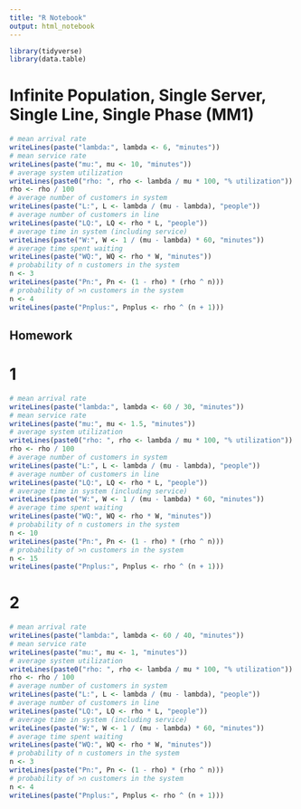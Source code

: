 ```yaml
---
title: "R Notebook"
output: html_notebook
---
```


```r
library(tidyverse)
library(data.table)
```

# Infinite Population, Single Server, Single Line, Single Phase (MM1)

```r
# mean arrival rate
writeLines(paste("lambda:", lambda <- 6, "minutes"))
# mean service rate
writeLines(paste("mu:", mu <- 10, "minutes"))
# average system utilization
writeLines(paste0("rho: ", rho <- lambda / mu * 100, "% utilization"))
rho <- rho / 100
# average number of customers in system
writeLines(paste("L:", L <- lambda / (mu - lambda), "people"))
# average number of customers in line
writeLines(paste("LQ:", LQ <- rho * L, "people"))
# average time in system (including service)
writeLines(paste("W:", W <- 1 / (mu - lambda) * 60, "minutes"))
# average time spent waiting
writeLines(paste("WQ:", WQ <- rho * W, "minutes"))
# probability of n customers in the system
n <- 3
writeLines(paste("Pn:", Pn <- (1 - rho) * (rho ^ n)))
# probability of >n customers in the system
n <- 4
writeLines(paste("Pnplus:", Pnplus <- rho ^ (n + 1)))
```

## Homework 

# 1
```r
# mean arrival rate
writeLines(paste("lambda:", lambda <- 60 / 30, "minutes"))
# mean service rate
writeLines(paste("mu:", mu <- 1.5, "minutes"))
# average system utilization
writeLines(paste0("rho: ", rho <- lambda / mu * 100, "% utilization"))
rho <- rho / 100
# average number of customers in system
writeLines(paste("L:", L <- lambda / (mu - lambda), "people"))
# average number of customers in line
writeLines(paste("LQ:", LQ <- rho * L, "people"))
# average time in system (including service)
writeLines(paste("W:", W <- 1 / (mu - lambda) * 60, "minutes"))
# average time spent waiting
writeLines(paste("WQ:", WQ <- rho * W, "minutes"))
# probability of n customers in the system
n <- 10
writeLines(paste("Pn:", Pn <- (1 - rho) * (rho ^ n)))
# probability of >n customers in the system
n <- 15
writeLines(paste("Pnplus:", Pnplus <- rho ^ (n + 1)))
```

# 2
```r
# mean arrival rate
writeLines(paste("lambda:", lambda <- 60 / 40, "minutes"))
# mean service rate
writeLines(paste("mu:", mu <- 1, "minutes"))
# average system utilization
writeLines(paste0("rho: ", rho <- lambda / mu * 100, "% utilization"))
rho <- rho / 100
# average number of customers in system
writeLines(paste("L:", L <- lambda / (mu - lambda), "people"))
# average number of customers in line
writeLines(paste("LQ:", LQ <- rho * L, "people"))
# average time in system (including service)
writeLines(paste("W:", W <- 1 / (mu - lambda) * 60, "minutes"))
# average time spent waiting
writeLines(paste("WQ:", WQ <- rho * W, "minutes"))
# probability of n customers in the system
n <- 3
writeLines(paste("Pn:", Pn <- (1 - rho) * (rho ^ n)))
# probability of >n customers in the system
n <- 4
writeLines(paste("Pnplus:", Pnplus <- rho ^ (n + 1)))
```
